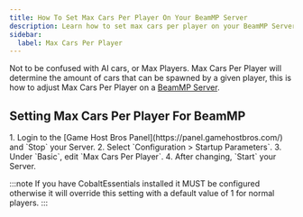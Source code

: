 ```yaml
---
title: How To Set Max Cars Per Player On Your BeamMP Server
description: Learn how to set max cars per player on your BeamMP Server
sidebar:
  label: Max Cars Per Player
---
```


Not to be confused with AI cars, or Max Players. Max Cars Per Player will determine the amount of cars that can be spawned by a given player, this is how to adjust Max Cars Per Player on a [BeamMP Server](https://www.gamehostbros.com/beammp-server-hosting/).

## Setting Max Cars Per Player For BeamMP

<Steps>
1. Login to the [Game Host Bros Panel](https://panel.gamehostbros.com/) and `Stop` your Server.
2. Select `Configuration > Startup Parameters`.
3. Under `Basic`, edit `Max Cars Per Player`.
4. After changing, `Start` your Server.
</Steps>

:::note
If you have CobaltEssentials installed it MUST be configured otherwise it will override this setting with a default value of 1 for normal players.
:::
